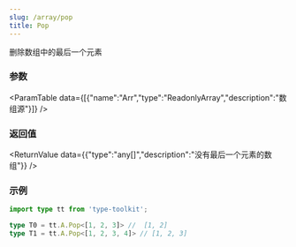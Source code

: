 ```yaml
---
slug: /array/pop
title: Pop
---
```



删除数组中的最后一个元素

### 参数
<ParamTable data={[{"name":"Arr","type":"ReadonlyArray<any>","description":"数组源"}]} />

### 返回值
<ReturnValue data={{"type":"any[]","description":"没有最后一个元素的数组"}} />

### 示例

```ts
import type tt from 'type-toolkit';

type T0 = tt.A.Pop<[1, 2, 3]> //  [1, 2]
type T1 = tt.A.Pop<[1, 2, 3, 4]> // [1, 2, 3]
```
